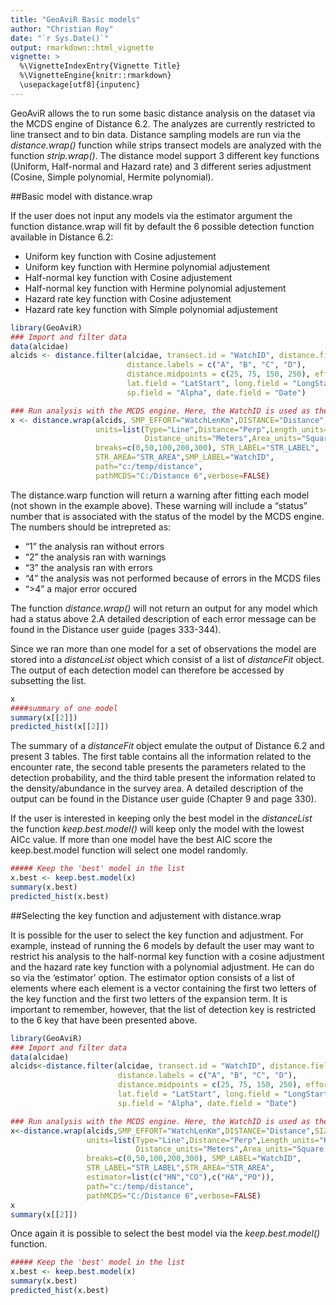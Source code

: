 ```yaml
---
title: "GeoAviR Basic models"
author: "Christian Roy"
date: "`r Sys.Date()`"
output: rmarkdown::html_vignette
vignette: >
  %\VignetteIndexEntry{Vignette Title}
  %\VignetteEngine{knitr::rmarkdown}
  \usepackage[utf8]{inputenc}
---
```


GeoAviR allows the to run some basic distance analysis on the dataset via the MCDS engine of Distance 6.2. The analyzes are currently restricted to line transect and to bin data. Distance sampling models are run via the _distance.wrap()_ function while strips transect models are analyzed with the function _strip.wrap()_. The distance model support 3 different key functions (Uniform, Half-normal and Hazard rate) and 3 different series adjustment (Cosine, Simple polynomial, Hermite polynomial).

##Basic model with distance.wrap

If the user does not input any models via the estimator argument the function distance.wrap will fit by default the 6 possible detection function available in Distance 6.2:

- Uniform key function with Cosine adjustement
- Uniform key function with Hermine polynomial adjustement
- Half-normal key function with Cosine adjustement
- Half-normal key function with Hermine polynomial adjustement
- Hazard rate key function with Cosine adjustement
- Hazard rate key function with Simple polynomial adjustement

```r
library(GeoAviR)
### Import and filter data
data(alcidae)
alcids <- distance.filter(alcidae, transect.id = "WatchID", distance.field = "Distance", 
                          distance.labels = c("A", "B", "C", "D"), 
                          distance.midpoints = c(25, 75, 150, 250), effort.field = "WatchLenKm", 
                          lat.field = "LatStart", long.field = "LongStart", 
                          sp.field = "Alpha", date.field = "Date")

### Run analysis with the MCDS engine. Here, the WatchID is used as the sample.
x <- distance.wrap(alcids, SMP_EFFORT="WatchLenKm",DISTANCE="Distance",SIZE="Count",
                   units=list(Type="Line",Distance="Perp",Length_units="Kilometers",
                              Distance_units="Meters",Area_units="Square kilometers"),
                   breaks=c(0,50,100,200,300), STR_LABEL="STR_LABEL", 
                   STR_AREA="STR_AREA",SMP_LABEL="WatchID", 
                   path="c:/temp/distance",
                   pathMCDS="C:/Distance 6",verbose=FALSE)
```
The distance.warp function will return a warning after fitting each model (not shown in the example above). These warning will include a "status" number that is associated with the status of the model by the MCDS engine. The numbers should be intrepreted as:

- "1" the analysis ran without errors
- "2" the analysis ran with warnings
- "3" the analysis ran with errors
- "4" the analysis was not performed because of errors in the MCDS files
- ">4" a major error occured 

The function _distance.wrap()_ will not return an output for any model which had a status above 2.A detailed description of each error message can be found in the Distance user guide (pages 333-344).  

Since we ran more than one model for a set of observations the model are stored into a _distanceList_ object which consist of a list of _distanceFit_ object. The output of each detection model can therefore be accessed by subsetting the list.
```r
x
####summary of one model
summary(x[[2]])
predicted_hist(x[[2]])
```


The summary of a _distanceFit_ object emulate the output of Distance 6.2 and present 3 tables. The first table contains all the information related to the encounter rate, the second table presents the parameters related to the detection probability, and the third table present the information related to the density/abundance in the survey area. A detailed description of the output can be found in the Distance user guide (Chapter 9 and page 330).


If the user is interested in keeping only the best model in the _distanceList_ the function _keep.best.model()_ will keep only the model with the lowest AICc value. If more than one model have the best AIC score the keep.best.model function will select one model randomly.

```r
##### Keep the 'best' model in the list
x.best <- keep.best.model(x)
summary(x.best)
predicted_hist(x.best)
```

##Selecting the key function and adjustement with distance.wrap

It is possible for the user to select the key function and adjustment. For example, instead of running the 6 models by default the user may want to restrict his analysis to the half-normal key function with a cosine adjustment and the hazard rate key function with a polynomial adjustment. He can do so via the 'estimator' option. The estimator option consists of a list of elements where each element is a vector containing the first two letters of the key function and the first two letters of the expansion term. It is important to remember, however, that the list of detection key is restricted to the 6 key that have been presented above. 

```r
library(GeoAviR)
### Import and filter data
data(alcidae)
alcids<-distance.filter(alcidae, transect.id = "WatchID", distance.field = "Distance", 
                        distance.labels = c("A", "B", "C", "D"), 
                        distance.midpoints = c(25, 75, 150, 250), effort.field = "WatchLenKm", 
                        lat.field = "LatStart", long.field = "LongStart", 
                        sp.field = "Alpha", date.field = "Date")

### Run analysis with the MCDS engine. Here, the WatchID is used as the sample.
x<-distance.wrap(alcids,SMP_EFFORT="WatchLenKm",DISTANCE="Distance",SIZE="Count",
                 units=list(Type="Line",Distance="Perp",Length_units="Kilometers",
                            Distance_units="Meters",Area_units="Square kilometers"),
                 breaks=c(0,50,100,200,300), SMP_LABEL="WatchID",
                 STR_LABEL="STR_LABEL",STR_AREA="STR_AREA",
                 estimator=list(c("HN","CO"),c("HA","PO")),
                 path="c:/temp/distance",
                 pathMCDS="C:/Distance 6",verbose=FALSE)
x
summary(x[[2]])
```

Once again it is possible to select the best model via the _keep.best.model()_ function.

```r
##### Keep the 'best' model in the list
x.best <- keep.best.model(x)
summary(x.best)
predicted_hist(x.best)
```
